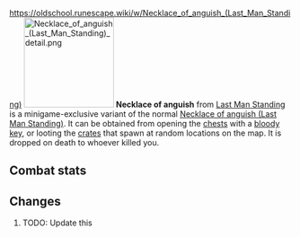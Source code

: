 https://oldschool.runescape.wiki/w/Necklace_of_anguish_(Last_Man_Standing)
{{Infobox Item
|name = Necklace of anguish
|image = [[File:Necklace of anguish (Last Man Standing).png]]
|release = [[4 August]] [[2016]]
|update = Last Man Standing Beta and Splashing Restrictions  # TODO: Update this
|members = No
|quest = No
|tradeable = No
|placeholder = No
|equipable = Yes
|stackable = No
|noteable = Yes
|options = Wear, Drop
|examine = A deep sense of anguish burns within this powerful necklace.
|value = 10
|alchable = No
|weight = 0.01
|id = 27172
}}
[[File:Necklace of anguish (Last Man Standing) detail.png|160px|left]]
'''Necklace of anguish''' from [[Last Man Standing]] is a minigame-exclusive variant of the normal [[Necklace of anguish (Last Man Standing)]]. It can be obtained from opening the [[Chest (Last Man Standing)|chests]] with a [[bloody key]], or looting the [[Crate (Last Man Standing)|crates]] that spawn at random locations on the map. It is dropped on death to whoever killed you.

==Combat stats==
{{Infobox Bonuses
|astab = 0
|aslash = 0
|acrush = 0
|amagic = 0
|arange = 15
|dstab = 0
|dslash = 0
|dcrush = 0
|dmagic = 0
|drange = 0
|str = 0
|rstr = 5
|mdmg = 0
|prayer = 2
|slot = neck
|image = [[File:Necklace of anguish (Last Man Standing) equipped male.png|160px]]
|altimage = [[File:Necklace of anguish (Last Man Standing) equipped female.png|160px]]
}}

==Changes==
# TODO: Update this
{{Subject changes header}}
{{Subject changes
|date = 4 August 2016
|update = Last Man Standing
|change = The item was made fully available with the release of Last Man Standing.
}}
{{Subject changes footer}}

{{Last Man Standing In-game Items}}